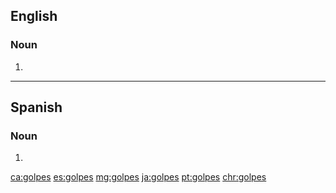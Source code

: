 ==English==

===Noun===
{{head|en|noun plural form|head=golpes}}

# {{plural of|golpe|lang=en}}

----

==Spanish==

===Noun===
{{head|es|noun form|g=m-p}}

# {{plural of|golpe|lang=es}}

[[ca:golpes]]
[[es:golpes]]
[[mg:golpes]]
[[ja:golpes]]
[[pt:golpes]]
[[chr:golpes]]